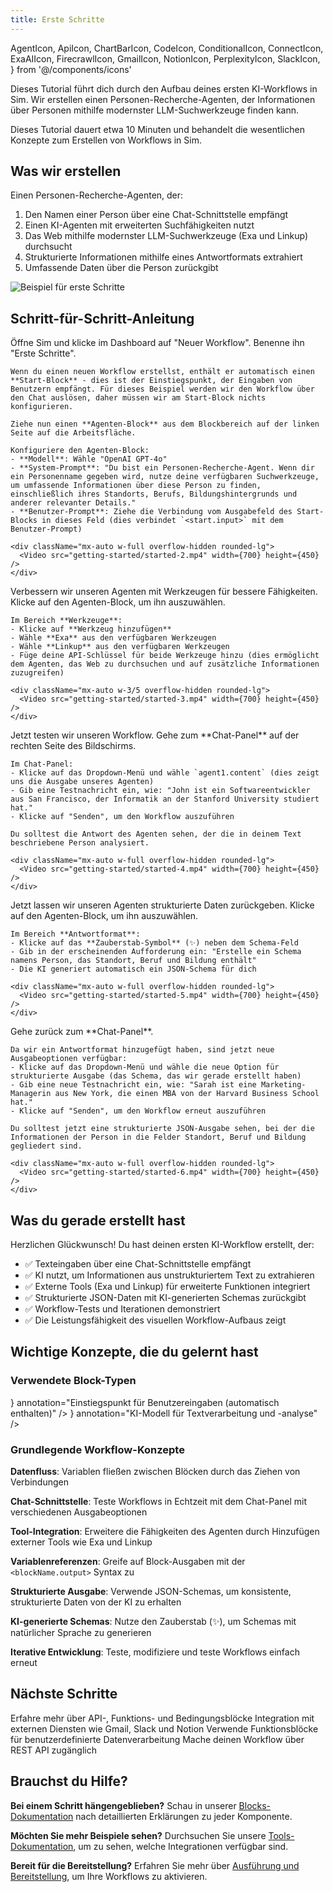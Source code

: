 ```yaml
---
title: Erste Schritte
---
```


  AgentIcon,
  ApiIcon,
  ChartBarIcon,
  CodeIcon,
  ConditionalIcon,
  ConnectIcon,
  ExaAIIcon,
  FirecrawlIcon,
  GmailIcon,
  NotionIcon,
  PerplexityIcon,
  SlackIcon,
} from '@/components/icons'

Dieses Tutorial führt dich durch den Aufbau deines ersten KI-Workflows in Sim. Wir erstellen einen Personen-Recherche-Agenten, der Informationen über Personen mithilfe modernster LLM-Suchwerkzeuge finden kann.

<Callout type="info">
  Dieses Tutorial dauert etwa 10 Minuten und behandelt die wesentlichen Konzepte zum Erstellen von Workflows in Sim.
</Callout>

## Was wir erstellen

Einen Personen-Recherche-Agenten, der:
1. Den Namen einer Person über eine Chat-Schnittstelle empfängt
2. Einen KI-Agenten mit erweiterten Suchfähigkeiten nutzt
3. Das Web mithilfe modernster LLM-Suchwerkzeuge (Exa und Linkup) durchsucht
4. Strukturierte Informationen mithilfe eines Antwortformats extrahiert
5. Umfassende Daten über die Person zurückgibt

<Image
  src="/static/getting-started/started-1.png"
  alt="Beispiel für erste Schritte"
  width={800}
  height={500}
/>

## Schritt-für-Schritt-Anleitung

<Steps>
  <Step title="Workflow erstellen und KI-Agenten hinzufügen">
    Öffne Sim und klicke im Dashboard auf "Neuer Workflow". Benenne ihn "Erste Schritte".
    
    Wenn du einen neuen Workflow erstellst, enthält er automatisch einen **Start-Block** - dies ist der Einstiegspunkt, der Eingaben von Benutzern empfängt. Für dieses Beispiel werden wir den Workflow über den Chat auslösen, daher müssen wir am Start-Block nichts konfigurieren.
    
    Ziehe nun einen **Agenten-Block** aus dem Blockbereich auf der linken Seite auf die Arbeitsfläche.
    
    Konfiguriere den Agenten-Block:
    - **Modell**: Wähle "OpenAI GPT-4o"
    - **System-Prompt**: "Du bist ein Personen-Recherche-Agent. Wenn dir ein Personenname gegeben wird, nutze deine verfügbaren Suchwerkzeuge, um umfassende Informationen über diese Person zu finden, einschließlich ihres Standorts, Berufs, Bildungshintergrunds und anderer relevanter Details."
    - **Benutzer-Prompt**: Ziehe die Verbindung vom Ausgabefeld des Start-Blocks in dieses Feld (dies verbindet `<start.input>` mit dem Benutzer-Prompt)
    
    <div className="mx-auto w-full overflow-hidden rounded-lg">
      <Video src="getting-started/started-2.mp4" width={700} height={450} />
    </div>
  </Step>
  
  <Step title="Werkzeuge zum Agenten hinzufügen">
    Verbessern wir unseren Agenten mit Werkzeugen für bessere Fähigkeiten. Klicke auf den Agenten-Block, um ihn auszuwählen.
    
    Im Bereich **Werkzeuge**:
    - Klicke auf **Werkzeug hinzufügen**
    - Wähle **Exa** aus den verfügbaren Werkzeugen
    - Wähle **Linkup** aus den verfügbaren Werkzeugen
    - Füge deine API-Schlüssel für beide Werkzeuge hinzu (dies ermöglicht dem Agenten, das Web zu durchsuchen und auf zusätzliche Informationen zuzugreifen)
    
    <div className="mx-auto w-3/5 overflow-hidden rounded-lg">
      <Video src="getting-started/started-3.mp4" width={700} height={450} />
    </div>
  </Step>
  
  <Step title="Den grundlegenden Workflow testen">
    Jetzt testen wir unseren Workflow. Gehe zum **Chat-Panel** auf der rechten Seite des Bildschirms.
    
    Im Chat-Panel:
    - Klicke auf das Dropdown-Menü und wähle `agent1.content` (dies zeigt uns die Ausgabe unseres Agenten)
    - Gib eine Testnachricht ein, wie: "John ist ein Softwareentwickler aus San Francisco, der Informatik an der Stanford University studiert hat."
    - Klicke auf "Senden", um den Workflow auszuführen
    
    Du solltest die Antwort des Agenten sehen, der die in deinem Text beschriebene Person analysiert.
    
    <div className="mx-auto w-full overflow-hidden rounded-lg">
      <Video src="getting-started/started-4.mp4" width={700} height={450} />
    </div>
  </Step>
  
  <Step title="Strukturierte Ausgabe hinzufügen">
    Jetzt lassen wir unseren Agenten strukturierte Daten zurückgeben. Klicke auf den Agenten-Block, um ihn auszuwählen.
    
    Im Bereich **Antwortformat**:
    - Klicke auf das **Zauberstab-Symbol** (✨) neben dem Schema-Feld
    - Gib in der erscheinenden Aufforderung ein: "Erstelle ein Schema namens Person, das Standort, Beruf und Bildung enthält"
    - Die KI generiert automatisch ein JSON-Schema für dich
    
    <div className="mx-auto w-full overflow-hidden rounded-lg">
      <Video src="getting-started/started-5.mp4" width={700} height={450} />
    </div>
  </Step>
  
  <Step title="Die strukturierte Ausgabe testen">
    Gehe zurück zum **Chat-Panel**.
    
    Da wir ein Antwortformat hinzugefügt haben, sind jetzt neue Ausgabeoptionen verfügbar:
    - Klicke auf das Dropdown-Menü und wähle die neue Option für strukturierte Ausgabe (das Schema, das wir gerade erstellt haben)
    - Gib eine neue Testnachricht ein, wie: "Sarah ist eine Marketing-Managerin aus New York, die einen MBA von der Harvard Business School hat."
    - Klicke auf "Senden", um den Workflow erneut auszuführen
    
    Du solltest jetzt eine strukturierte JSON-Ausgabe sehen, bei der die Informationen der Person in die Felder Standort, Beruf und Bildung gegliedert sind.
    
    <div className="mx-auto w-full overflow-hidden rounded-lg">
      <Video src="getting-started/started-6.mp4" width={700} height={450} />
    </div>
  </Step>
</Steps>

## Was du gerade erstellt hast

Herzlichen Glückwunsch! Du hast deinen ersten KI-Workflow erstellt, der:
- ✅ Texteingaben über eine Chat-Schnittstelle empfängt
- ✅ KI nutzt, um Informationen aus unstrukturiertem Text zu extrahieren
- ✅ Externe Tools (Exa und Linkup) für erweiterte Funktionen integriert
- ✅ Strukturierte JSON-Daten mit KI-generierten Schemas zurückgibt
- ✅ Workflow-Tests und Iterationen demonstriert
- ✅ Die Leistungsfähigkeit des visuellen Workflow-Aufbaus zeigt

## Wichtige Konzepte, die du gelernt hast

### Verwendete Block-Typen

<Files>
  <File
    name="Start Block"
    icon={<ConnectIcon className="h-4 w-4" />}
    annotation="Einstiegspunkt für Benutzereingaben (automatisch enthalten)"
  />
  <File
    name="Agent Block"
    icon={<AgentIcon className="h-4 w-4" />}
    annotation="KI-Modell für Textverarbeitung und -analyse"
  />
</Files>

### Grundlegende Workflow-Konzepte

**Datenfluss**: Variablen fließen zwischen Blöcken durch das Ziehen von Verbindungen

**Chat-Schnittstelle**: Teste Workflows in Echtzeit mit dem Chat-Panel mit verschiedenen Ausgabeoptionen

**Tool-Integration**: Erweitere die Fähigkeiten des Agenten durch Hinzufügen externer Tools wie Exa und Linkup

**Variablenreferenzen**: Greife auf Block-Ausgaben mit der `<blockName.output>` Syntax zu

**Strukturierte Ausgabe**: Verwende JSON-Schemas, um konsistente, strukturierte Daten von der KI zu erhalten

**KI-generierte Schemas**: Nutze den Zauberstab (✨), um Schemas mit natürlicher Sprache zu generieren

**Iterative Entwicklung**: Teste, modifiziere und teste Workflows einfach erneut

## Nächste Schritte

<Cards>
  <Card title="Weitere Blöcke hinzufügen" href="/blocks">
    Erfahre mehr über API-, Funktions- und Bedingungsblöcke
  </Card>
  <Card title="Tools verwenden" href="/tools">
    Integration mit externen Diensten wie Gmail, Slack und Notion
  </Card>
  <Card title="Benutzerdefinierte Logik hinzufügen" href="/blocks/function">
    Verwende Funktionsblöcke für benutzerdefinierte Datenverarbeitung
  </Card>
  <Card title="Deinen Workflow bereitstellen" href="/execution">
    Mache deinen Workflow über REST API zugänglich
  </Card>
</Cards>

## Brauchst du Hilfe?

**Bei einem Schritt hängengeblieben?** Schau in unserer [Blocks-Dokumentation](/blocks) nach detaillierten Erklärungen zu jeder Komponente.

**Möchten Sie mehr Beispiele sehen?** Durchsuchen Sie unsere [Tools-Dokumentation](/tools), um zu sehen, welche Integrationen verfügbar sind.

**Bereit für die Bereitstellung?** Erfahren Sie mehr über [Ausführung und Bereitstellung](/execution), um Ihre Workflows zu aktivieren.
